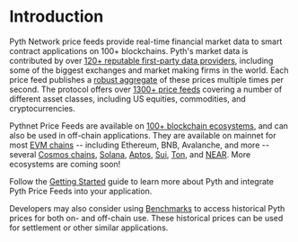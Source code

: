 # Introduction

Pyth Network price feeds provide real-time financial market data to smart contract applications on 100+ blockchains.
Pyth's market data is contributed by over [120+ reputable first-party data providers](https://insights.pyth.network/publishers?utm_source=docs), including some of the biggest exchanges and market making firms in the world.
Each price feed publishes a [robust aggregate](price-feeds/how-pyth-works/price-aggregation) of these prices multiple times per second.
The protocol offers over [1300+ price feeds](https://pyth.network/price-feeds/) covering a number of different asset classes, including US equities, commodities, and cryptocurrencies.

Pythnet Price Feeds are available on [100+ blockchain ecosystems](./price-feeds/contract-addresses), and can also be used in off-chain applications.
They are available on mainnet for most [EVM chains](price-feeds/use-real-time-data/evm.md) -- including Ethereum, BNB, Avalanche, and more --several [Cosmos chains](price-feeds/use-real-time-data/cosmwasm.md), [Solana](https://docs.pyth.network/price-feeds/use-real-time-data/solana),
[Aptos](price-feeds/use-real-time-data/aptos.md), [Sui](price-feeds/use-real-time-data/sui.md), [Ton](price-feeds/use-real-time-data/ton.md), and [NEAR](price-feeds/use-real-time-data/near.md).
More ecosystems are coming soon!

Follow the [Getting Started](price-feeds/getting-started.mdx) guide to learn more about Pyth and integrate Pyth Price Feeds into your application.

Developers may also consider using [Benchmarks](../benchmarks) to access historical Pyth prices for both on- and off-chain use.
These historical prices can be used for settlement or other similar applications.
